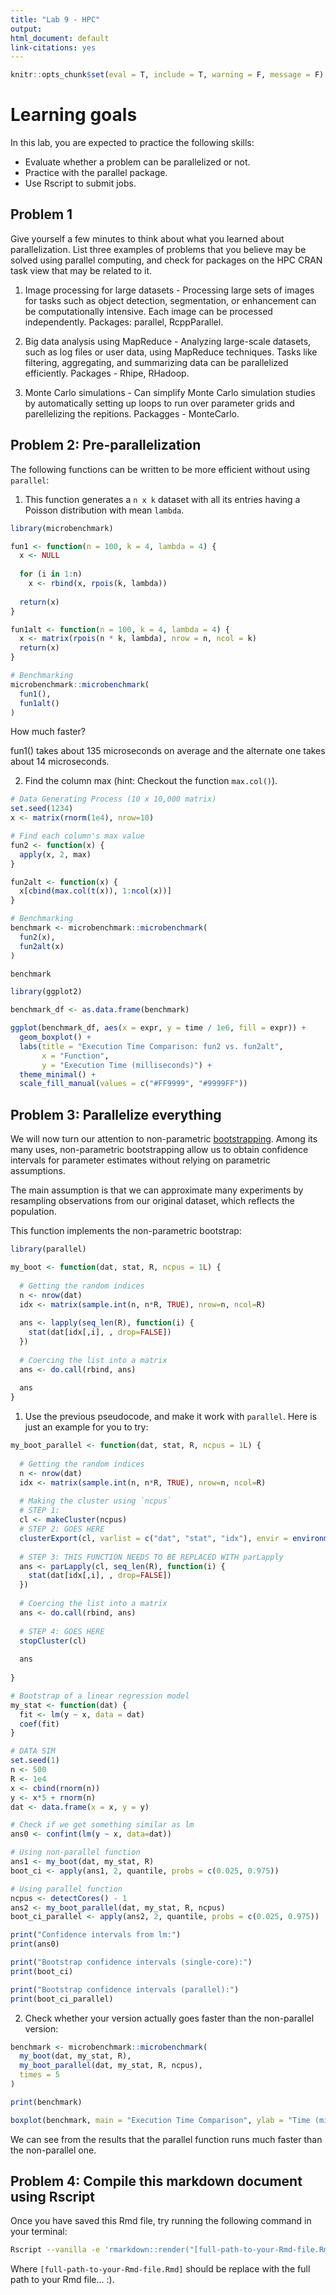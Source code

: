 ```yaml
---
title: "Lab 9 - HPC"
output: 
html_document: default
link-citations: yes
---
```


```r
knitr::opts_chunk$set(eval = T, include = T, warning = F, message = F)
```

# Learning goals

In this lab, you are expected to practice the following skills:

- Evaluate whether a problem can be parallelized or not.
- Practice with the parallel package.
- Use Rscript to submit jobs.

## Problem 1

Give yourself a few minutes to think about what you learned about parallelization. List three
examples of problems that you believe may be solved using parallel computing,
and check for packages on the HPC CRAN task view that may be related to it.

1. Image processing for large datasets - Processing large sets of images for tasks such as object detection, segmentation, or enhancement can be computationally intensive. Each image can be processed independently. Packages: parallel, RcppParallel.

2. Big data analysis using MapReduce -  Analyzing large-scale datasets, such as log files or user data, using MapReduce techniques. Tasks like filtering, aggregating, and summarizing data can be parallelized efficiently. Packages - Rhipe, RHadoop.

3. Monte Carlo simulations - Can simplify Monte Carlo simulation studies by automatically setting up loops to run over parameter grids and parellelizing the repitions. Packagges - MonteCarlo. 

## Problem 2: Pre-parallelization

The following functions can be written to be more efficient without using
`parallel`:

1. This function generates a `n x k` dataset with all its entries having a Poisson distribution with mean `lambda`.

```r
library(microbenchmark)

fun1 <- function(n = 100, k = 4, lambda = 4) {
  x <- NULL
  
  for (i in 1:n)
    x <- rbind(x, rpois(k, lambda))
  
  return(x)
}

fun1alt <- function(n = 100, k = 4, lambda = 4) {
  x <- matrix(rpois(n * k, lambda), nrow = n, ncol = k)
  return(x)
}

# Benchmarking
microbenchmark::microbenchmark(
  fun1(),
  fun1alt()
)
```

How much faster?

fun1() takes about 135 microseconds on average and the alternate one takes about 14 microseconds. 


2.  Find the column max (hint: Checkout the function `max.col()`).

```r
# Data Generating Process (10 x 10,000 matrix)
set.seed(1234)
x <- matrix(rnorm(1e4), nrow=10)

# Find each column's max value
fun2 <- function(x) {
  apply(x, 2, max)
}

fun2alt <- function(x) {
  x[cbind(max.col(t(x)), 1:ncol(x))]
}

# Benchmarking
benchmark <- microbenchmark::microbenchmark(
  fun2(x),
  fun2alt(x)
)

benchmark
```

```r
library(ggplot2)

benchmark_df <- as.data.frame(benchmark)

ggplot(benchmark_df, aes(x = expr, y = time / 1e6, fill = expr)) +
  geom_boxplot() +
  labs(title = "Execution Time Comparison: fun2 vs. fun2alt",
       x = "Function",
       y = "Execution Time (milliseconds)") +
  theme_minimal() +
  scale_fill_manual(values = c("#FF9999", "#9999FF"))
```


## Problem 3: Parallelize everything

We will now turn our attention to non-parametric 
[bootstrapping](https://en.wikipedia.org/wiki/Bootstrapping_(statistics)).
Among its many uses, non-parametric bootstrapping allow us to obtain confidence
intervals for parameter estimates without relying on parametric assumptions.

The main assumption is that we can approximate many experiments by resampling
observations from our original dataset, which reflects the population. 

This function implements the non-parametric bootstrap:

```r
library(parallel)

my_boot <- function(dat, stat, R, ncpus = 1L) {
  
  # Getting the random indices
  n <- nrow(dat)
  idx <- matrix(sample.int(n, n*R, TRUE), nrow=n, ncol=R)
  
  ans <- lapply(seq_len(R), function(i) {
    stat(dat[idx[,i], , drop=FALSE])
  })
  
  # Coercing the list into a matrix
  ans <- do.call(rbind, ans)
  
  ans
}

```

1. Use the previous pseudocode, and make it work with `parallel`. Here is just an example for you to try:

```r
my_boot_parallel <- function(dat, stat, R, ncpus = 1L) {
  
  # Getting the random indices
  n <- nrow(dat)
  idx <- matrix(sample.int(n, n*R, TRUE), nrow=n, ncol=R)
 
  # Making the cluster using `ncpus`
  # STEP 1:
  cl <- makeCluster(ncpus)
  # STEP 2: GOES HERE
  clusterExport(cl, varlist = c("dat", "stat", "idx"), envir = environment())
  
  # STEP 3: THIS FUNCTION NEEDS TO BE REPLACED WITH parLapply
  ans <- parLapply(cl, seq_len(R), function(i) {
    stat(dat[idx[,i], , drop=FALSE])
  })
  
  # Coercing the list into a matrix
  ans <- do.call(rbind, ans)
  
  # STEP 4: GOES HERE
  stopCluster(cl)
  
  ans
  
}

# Bootstrap of a linear regression model
my_stat <- function(dat) {
  fit <- lm(y ~ x, data = dat)
  coef(fit)
} 

# DATA SIM
set.seed(1)
n <- 500 
R <- 1e4
x <- cbind(rnorm(n)) 
y <- x*5 + rnorm(n)
dat <- data.frame(x = x, y = y)

# Check if we get something similar as lm
ans0 <- confint(lm(y ~ x, data=dat))

# Using non-parallel function
ans1 <- my_boot(dat, my_stat, R)
boot_ci <- apply(ans1, 2, quantile, probs = c(0.025, 0.975))

# Using parallel function
ncpus <- detectCores() - 1
ans2 <- my_boot_parallel(dat, my_stat, R, ncpus)
boot_ci_parallel <- apply(ans2, 2, quantile, probs = c(0.025, 0.975))

print("Confidence intervals from lm:")
print(ans0)

print("Bootstrap confidence intervals (single-core):")
print(boot_ci)

print("Bootstrap confidence intervals (parallel):")
print(boot_ci_parallel)
```

2. Check whether your version actually goes faster than the non-parallel version:

```r
benchmark <- microbenchmark::microbenchmark(
  my_boot(dat, my_stat, R),
  my_boot_parallel(dat, my_stat, R, ncpus),
  times = 5
)

print(benchmark)

boxplot(benchmark, main = "Execution Time Comparison", ylab = "Time (milliseconds)")
```

We can see from the results that the parallel function runs much faster than the non-parallel one. 

## Problem 4: Compile this markdown document using Rscript

Once you have saved this Rmd file, try running the following command
in your terminal:

```bash
Rscript --vanilla -e 'rmarkdown::render("[full-path-to-your-Rmd-file.Rmd]")' &
```

Where `[full-path-to-your-Rmd-file.Rmd]` should be replace with the full path to
your Rmd file... :).


